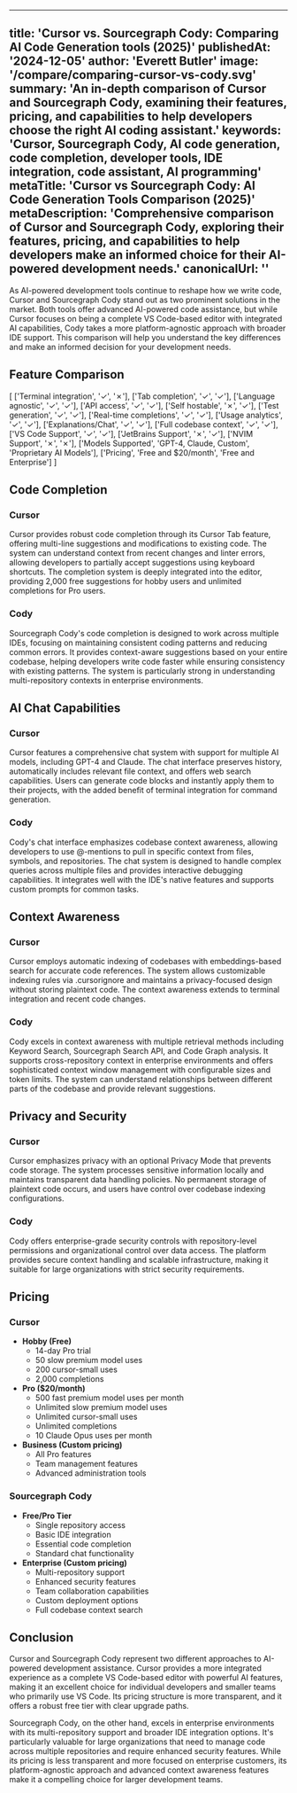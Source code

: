 
---
title: 'Cursor vs. Sourcegraph Cody: Comparing AI Code Generation tools (2025)'
publishedAt: '2024-12-05'
author: 'Everett Butler'
image: '/compare/comparing-cursor-vs-cody.svg'
summary: 'An in-depth comparison of Cursor and Sourcegraph Cody, examining their features, pricing, and capabilities to help developers choose the right AI coding assistant.'
keywords: 'Cursor, Sourcegraph Cody, AI code generation, code completion, developer tools, IDE integration, code assistant, AI programming'
metaTitle: 'Cursor vs Sourcegraph Cody: AI Code Generation Tools Comparison (2025)'
metaDescription: 'Comprehensive comparison of Cursor and Sourcegraph Cody, exploring their features, pricing, and capabilities to help developers make an informed choice for their AI-powered development needs.'
canonicalUrl: ''
---

As AI-powered development tools continue to reshape how we write code, Cursor and Sourcegraph Cody stand out as two prominent solutions in the market. Both tools offer advanced AI-powered code assistance, but while Cursor focuses on being a complete VS Code-based editor with integrated AI capabilities, Cody takes a more platform-agnostic approach with broader IDE support. This comparison will help you understand the key differences and make an informed decision for your development needs.

## Feature Comparison

[
['Terminal integration', '✓', '✗'],
['Tab completion', '✓', '✓'],
['Language agnostic', '✓', '✓'],
['API access', '✓', '✓'],
['Self hostable', '✗', '✓'],
['Test generation', '✓', '✓'],
['Real-time completions', '✓', '✓'],
['Usage analytics', '✓', '✓'],
['Explanations/Chat', '✓', '✓'],
['Full codebase context', '✓', '✓'],
['VS Code Support', '✓', '✓'],
['JetBrains Support', '✗', '✓'],
['NVIM Support', '✗', '✗'],
['Models Supported', 'GPT-4, Claude, Custom', 'Proprietary AI Models'],
['Pricing', 'Free and $20/month', 'Free and Enterprise']
]

## Code Completion

### Cursor
Cursor provides robust code completion through its Cursor Tab feature, offering multi-line suggestions and modifications to existing code. The system can understand context from recent changes and linter errors, allowing developers to partially accept suggestions using keyboard shortcuts. The completion system is deeply integrated into the editor, providing 2,000 free suggestions for hobby users and unlimited completions for Pro users.

### Cody
Sourcegraph Cody's code completion is designed to work across multiple IDEs, focusing on maintaining consistent coding patterns and reducing common errors. It provides context-aware suggestions based on your entire codebase, helping developers write code faster while ensuring consistency with existing patterns. The system is particularly strong in understanding multi-repository contexts in enterprise environments.

## AI Chat Capabilities

### Cursor
Cursor features a comprehensive chat system with support for multiple AI models, including GPT-4 and Claude. The chat interface preserves history, automatically includes relevant file context, and offers web search capabilities. Users can generate code blocks and instantly apply them to their projects, with the added benefit of terminal integration for command generation.

### Cody
Cody's chat interface emphasizes codebase context awareness, allowing developers to use @-mentions to pull in specific context from files, symbols, and repositories. The chat system is designed to handle complex queries across multiple files and provides interactive debugging capabilities. It integrates well with the IDE's native features and supports custom prompts for common tasks.

## Context Awareness

### Cursor
Cursor employs automatic indexing of codebases with embeddings-based search for accurate code references. The system allows customizable indexing rules via .cursorignore and maintains a privacy-focused design without storing plaintext code. The context awareness extends to terminal integration and recent code changes.

### Cody
Cody excels in context awareness with multiple retrieval methods including Keyword Search, Sourcegraph Search API, and Code Graph analysis. It supports cross-repository context in enterprise environments and offers sophisticated context window management with configurable sizes and token limits. The system can understand relationships between different parts of the codebase and provide relevant suggestions.

## Privacy and Security

### Cursor
Cursor emphasizes privacy with an optional Privacy Mode that prevents code storage. The system processes sensitive information locally and maintains transparent data handling policies. No permanent storage of plaintext code occurs, and users have control over codebase indexing configurations.

### Cody
Cody offers enterprise-grade security controls with repository-level permissions and organizational control over data access. The platform provides secure context handling and scalable infrastructure, making it suitable for large organizations with strict security requirements.

## Pricing

### Cursor
- **Hobby (Free)**
  - 14-day Pro trial
  - 50 slow premium model uses
  - 200 cursor-small uses
  - 2,000 completions
- **Pro ($20/month)**
  - 500 fast premium model uses per month
  - Unlimited slow premium model uses
  - Unlimited cursor-small uses
  - Unlimited completions
  - 10 Claude Opus uses per month
- **Business (Custom pricing)**
  - All Pro features
  - Team management features
  - Advanced administration tools

### Sourcegraph Cody
- **Free/Pro Tier**
  - Single repository access
  - Basic IDE integration
  - Essential code completion
  - Standard chat functionality
- **Enterprise (Custom pricing)**
  - Multi-repository support
  - Enhanced security features
  - Team collaboration capabilities
  - Custom deployment options
  - Full codebase context search

## Conclusion

Cursor and Sourcegraph Cody represent two different approaches to AI-powered development assistance. Cursor provides a more integrated experience as a complete VS Code-based editor with powerful AI features, making it an excellent choice for individual developers and smaller teams who primarily use VS Code. Its pricing structure is more transparent, and it offers a robust free tier with clear upgrade paths.

Sourcegraph Cody, on the other hand, excels in enterprise environments with its multi-repository support and broader IDE integration options. It's particularly valuable for large organizations that need to manage code across multiple repositories and require enhanced security features. While its pricing is less transparent and more focused on enterprise customers, its platform-agnostic approach and advanced context awareness features make it a compelling choice for larger development teams.